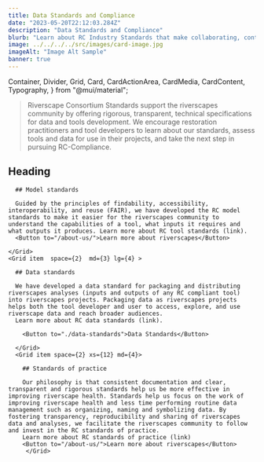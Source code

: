 ```yaml
---
title: Data Standards and Compliance
date: "2023-05-20T22:12:03.284Z"
description: "Data Standards and Compliance"
blurb: "Learn about RC Industry Standards that make collaborating, contributing and sharing easier in a F-A-I-R way."
image: ../../../../src/images/card-image.jpg
imageAlt: "Image Alt Sample"
banner: true
---
```


  Container,
  Divider,
  Grid,
  Card,
  CardActionArea,
  CardMedia,
  CardContent,
  Typography,
} from "@mui/material";


> Riverscape Consortium Standards support the riverscapes community by offering rigorous, transparent, technical specifications for data and tools development. We encourage restoration practitioners and tool developers to learn about our standards, assess tools and data for use in their projects, and take the next step in pursuing RC-Compliance.

## Heading

<Container>
<Grid container>
    <Grid item space={2}  md={4} lg={4}>

      ## Model standards

      Guided by the principles of findability, accessibility, interoperability, and reuse (FAIR), we have developed the RC model standards to make it easier for the riverscapes community to understand the capabilities of a tool, what inputs it requires and what outputs it produces. Learn more about RC tool standards (link).
      <Button to="/about-us/">Learn more about riverscapes</Button>

    </Grid>
    <Grid item  space={2}  md={3} lg={4} >

      ## Data standards

      We have developed a data standard for packaging and distributing riverscapes analyses (inputs and outputs of any RC compliant tool) into riverscapes projects. Packaging data as riverscapes projects helps both the tool developer and user to access, explore, and use riverscape data and reach broader audiences.
      Learn more about RC data standards (link).
     
        <Button to="./data-standards">Data Standards</Button>  
   
      </Grid>
      <Grid item space={2} xs={12} md={4}>

        ## Standards of practice

        Our philosophy is that consistent documentation and clear, transparent and rigorous standards help us be more effective in improving riverscape health. Standards help us focus on the work of improving riverscape health and less time performing routine data management such as organizing, naming and symbolizing data. By fostering transparency, reproducibility and sharing of riverscapes data and analyses, we facilitate the riverscapes community to follow and invest in the RC standards of practice.
        Learn more about RC standards of practice (link)
        <Button to="/about-us/">Learn more about riverscapes</Button>
         </Grid>

</Grid>
</Container>

